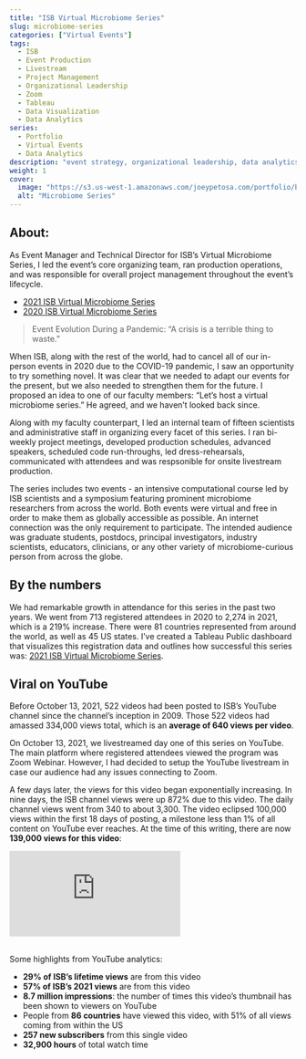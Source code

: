 ```yaml
---
title: "ISB Virtual Microbiome Series"
slug: microbiome-series
categories: ["Virtual Events"]
tags:
  - ISB
  - Event Production
  - Livestream
  - Project Management
  - Organizational Leadership
  - Zoom
  - Tableau
  - Data Visualization
  - Data Analytics
series:
  - Portfolio
  - Virtual Events
  - Data Analytics
description: "event strategy, organizational leadership, data analytics"
weight: 1
cover:
  image: "https://s3.us-west-1.amazonaws.com/joeypetosa.com/portfolio/banner_isb_microbiome.png"
  alt: "Microbiome Series"
---
```


## About:  
As Event Manager and Technical Director for ISB's Virtual Microbiome Series, I 
led the event's core organizing team, ran production operations, and was 
responsible for overall project management throughout the event's lifecycle.  

* [2021 ISB Virtual Microbiome Series](https://isbscience.org/microbiome2021/)  
* [2020 ISB Virtual Microbiome Series](https://isbscience.org/microbiome2020/)  

>Event Evolution During a Pandemic: “A crisis is a terrible thing to waste."  

When ISB, along with the rest of the world, had to cancel all of our in-person 
events in 2020 due to the COVID-19 pandemic, I saw an opportunity to try 
something novel. It was clear that we needed to adapt our events for the present, 
but we also needed to strengthen them for the future. I proposed an idea to one 
of our faculty members: "Let's host a virtual microbiome series." He agreed, 
and we haven't looked back since.  

Along with my faculty counterpart, I led an internal team of fifteen scientists 
and administrative staff in organizing every facet of this series. I ran 
bi-weekly project meetings, developed production schedules, advanced speakers, 
scheduled code run-throughs, led dress-rehearsals, communicated with attendees 
and was respsonible for onsite livestream production. 

The series includes two events - an intensive computational course led by ISB 
scientists and a symposium featuring prominent microbiome researchers from across 
the world. Both events were virtual and free in order to make them as globally 
accessible as possible. An internet connection was the only requirement to 
participate. The intended audience was graduate students, postdocs, principal 
investigators, industry scientists, educators, clinicians, or any other variety 
of microbiome-curious person from across the globe.

## By the numbers    
We had remarkable growth in attendance for this series in the past two years. 
We went from 713 registered attendees in 2020 to 2,274 in 2021, which is a 
219% increase. There were 81 countries represented from around the world, as 
well as 45 US states. I’ve created a Tableau Public dashboard that visualizes 
this registration data and outlines how successful this series was: <a href="https://public.tableau.com/views/2021ISBVirtualMicrobiomeSeries_16464230294330/2021ISBVirtualMicrobiomeSeries?:language=en-US&publish=yes&:display_count=n&:origin=viz_share_link" target="_blank">2021 ISB Virtual Microbiome Series</a>.  



## Viral on YouTube  
Before October 13, 2021, 522 videos had been posted to ISB’s YouTube channel 
since the channel's inception in 2009. Those 522 videos had amassed 334,000 
views total, which is an **average of 640 views per video**.

On October 13, 2021, we livestreamed day one of this series on YouTube. The main 
platform where registered attendees viewed the program was Zoom Webinar. 
However, I had decided to setup the YouTube livestream in case our audience had 
any issues connecting to Zoom.  

A few days later, the views for this video began exponentially increasing. 
In nine days, the ISB channel views were up 872% due to this video. The daily 
channel views went from 340 to about 3,300. The video eclipsed 100,000 views 
within the first 18 days of posting, a milestone less than 1% of all content on 
YouTube ever reaches. At the time of this writing, there are now 
**139,000 views for this video**:

<div id="videocontainer">
  <div class="container">
<iframe src="https://www.youtube-nocookie.com/embed/E4NaSMckQe4" title="YouTube video player" frameborder="0" allow="accelerometer; autoplay; clipboard-write; encrypted-media; gyroscope; picture-in-picture" allowfullscreen class="video"></iframe>
  </div>
</div>
<br>
Some highlights from YouTube analytics:  

* **29% of ISB’s lifetime views** are from this video  
* **57% of ISB’s 2021 views** are from this video
* **8.7 million impressions**: the number of times this video's thumbnail has 
been shown to viewers on YouTube
* People from **86 countries** have viewed this video, with 51% of all views 
coming from within the US
* **257 new subscribers** from this single video
* **32,900 hours** of total watch time







